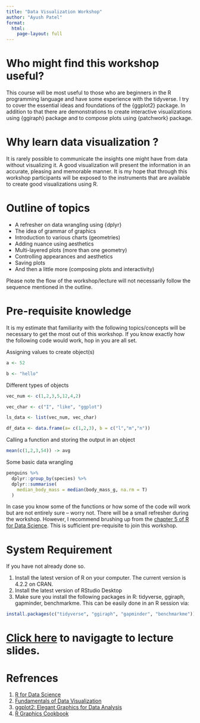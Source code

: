 ```yaml
---
title: "Data Visualization Workshop"
author: "Ayush Patel"
format: 
  html: 
    page-layout: full
---
```


# Who might find this workshop useful?

This course will be most useful to those who are beginners in the R programming language and have some experience with the tidyverse. I try to cover the essential ideas and foundations of the {ggplot2} package. In addition to that there are demonstrations to create interactive visualizations using {ggiraph} package and to compose plots using {patchwork} package. 

# Why learn data visualization ?

It is rarely possible to communicate the insights one might have from data without visualizing it. A good visualization will present the information in an accurate, pleasing and memorable manner. It is my hope that through this workshop participants will be exposed to the instruments that are available to create good visualizations using R.

# Outline of topics 

  - A refresher on data wrangling using {dplyr}
  - The idea of grammar of graphics
  - Introduction to various charts (geometries)
  - Adding nuance using aesthetics
  - Multi-layered plots (more than one geometry)
  - Controlling appearances and aesthetics
  - Saving plots
  - And then a little more (composing plots and interactivity)

Please note the flow of the workshop/lecture will not necessarily follow the sequence mentioned in the outline. 

# Pre-requisite knowledge 

It is my estimate that familiarity with the following topics/concepts will be necessary to get the most out of this workshop. If you know exactly how the following code would work, hop in you are all set.

Assigning values to create object(s)

```r
a <- 52

b <- "hello"
```

Different types of objects

```r

vec_num <- c(1,2,3,5,12,4,2)

vec_char <- c("I", "like", "ggplot")

ls_data <- list(vec_num, vec_char)

df_data <- data.frame(a= c(1,2,3), b = c("l","m","n"))

```


Calling a function and storing the output in an object

```r
mean(c(1,2,3,54)) -> avg
```

Some basic data wrangling

```r

penguins %>% 
  dplyr::group_by(species) %>% 
  dplyr::summarise(
    median_body_mass = median(body_mass_g, na.rm = T)
  )

```

In case you know some of the functions or how some of the code will work but are not entirely sure – worry not. There will be a small refresher during the workshop. However, I recommend brushing up from the [chapter 5 of R for Data Science](https://r4ds.had.co.nz/transform.html). This is sufficient pre-requisite to join this workshop.

# System Requirement

If you have not already done so.

  1. Install the latest version of R on your computer. The current version is 4.2.2 on CRAN.
  2. Install the latest version of RStudio Desktop
  3. Make sure you install the following packages in R: tidyverse, ggiraph, gapminder, benchmarkme. This can be easily done in an R session via:

```r
install.packages(c("tidyverse", "ggiraph", "gapminder", "benchmarkme"))
```

# [Click here](lecture_slides.html) to navigagte to lecture slides.

# Refrences

  1. [R for Data Science](https://r4ds.had.co.nz/)
  2. [Fundamentals of Data Visualization](https://clauswilke.com/dataviz/)
  3. [ggplot2: Elegant Graphics for Data Analysis](https://ggplot2-book.org/)
  4. [R Graphics Cookbook](https://r-graphics.org/)